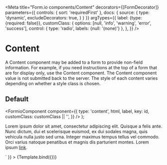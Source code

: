 
<Meta
  title="Form.io components/Content"
  decorators={[FormDecorator]}
  parameters={{
    controls: { sort: 'requiredFirst' },
    docs: {
      source: {
        type: 'dynamic',
        excludeDecorators: true,
      }
    }
  }}
  argTypes={{
    label: {type: {required: false}},
    customClass: {
      options: [null, 'info', 'warning', 'error', 'success'],
      control: { type: 'radio', labels: {null: '(none)'} },
    },
  }}
/>

# Content

A Content component may be added to a form to provide non-field information. For example, if you
need instructions at the top of a form that are for display only, use the Content component. The
Content component value is not submitted back to the server. The style of each content varies
depending on whether a style class is chosen.

## Default

  <FormioComponent
    component={{
      type: 'content',
      html,
      label,
      key: id,
      customClass: customClass || '',
    }}
  />
);

<Canvas>
  <Story
    name="Default"
    args={{
      id: 'content',
      label: '(not rendered)',
      customClass: null,
      html: `<p>Lorem ipsum dolor sit amet, consectetur adipiscing elit. Quisque a felis ante. Nunc dictum, dui et scelerisque euismod,
ex dui sodales magna, quis vehicula nulla justo sed urna. Integer maximus tempus tellus vel commodo.
Orci varius natoque penatibus et magnis dis parturient montes. Lorem ipsum <a href="#">link</a>.</p>`
    }}
  >
    {Template.bind({})}
  </Story>
</Canvas>
